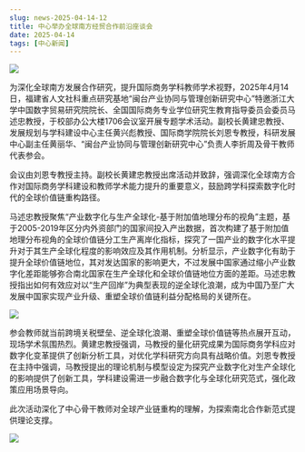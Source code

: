 ```yaml
---
slug: news-2025-04-14-12
title: 中心举办全球南方经贸合作前沿座谈会
date: 2025-04-14
tags: [中心新闻]
---
```


![](https://fjticmirc-news-img-1373554746.cos.ap-nanjing.myqcloud.com/news/2025-04-14-01.jpg)

<!-- 在此粘贴正文 -->

为深化全球南方发展合作研究，提升国际商务学科教师学术视野，2025年4月14日，福建省人文社科重点研究基地“闽台产业协同与管理创新研究中心”特邀浙江大学中国数字贸易研究院院长、全国国际商务专业学位研究生教育指导委员会委员马述忠教授，于校部办公大楼1706会议室开展专题学术活动。副校长黄建忠教授、发展规划与学科建设中心主任黄兴彪教授、国际商学院院长刘恩专教授，科研发展中心副主任黄丽华、“闽台产业协同与管理创新研究中心”负责人李折周及骨干教师代表参会。

会议由刘恩专教授主持。副校长黄建忠教授出席活动并致辞，强调深化全球南方合作对国际商务学科建设和教师学术能力提升的重要意义，鼓励跨学科探索数字化时代的全球价值链重构路径。

马述忠教授聚焦“产业数字化与生产全球化-基于附加值地理分布的视角”主题，基于2005-2019年区分内外资部门的国家间投入产出数据，首次构建了基于附加值地理分布视角的全球价值链分工生产离岸化指标，探究了一国产业的数字化水平提升对于其生产全球化程度的影响效应及其作用机制。分析显示，产业数字化有助于提升全球价值链地位，其对发达国家的影响更大，不过发展中国家通过缩小产业数字化差距能够弥合南北国家在生产全球化和全球价值链地位方面的差距。马述忠教授指出如何有效应对以“生产回岸”为典型表现的逆全球化浪潮，成为中国乃至广大发展中国家实现产业升级、重塑全球价值链利益分配格局的关键所在。

![](https://fjticmirc-news-img-1373554746.cos.ap-nanjing.myqcloud.com/news/2025-04-14-02.jpg)

参会教师就当前跨境关税壁垒、逆全球化浪潮、重塑全球价值链等热点展开互动，现场学术氛围热烈。黄建忠教授强调，马教授的量化研究成果为国际商务学科应对数字化变革提供了创新分析工具，对优化学科研究方向具有战略价值。刘恩专教授在主持中强调，马教授提出的理论机制与模型设定为探究产业数字化对生产全球化的影响提供了创新工具，学科建设需进一步融合数字化与全球化研究范式，强化政策应用场景导向。

此次活动深化了中心骨干教师对全球产业链重构的理解，为探索南北合作新范式提供理论支撑。

![](https://fjticmirc-news-img-1373554746.cos.ap-nanjing.myqcloud.com/news/2025-04-14-03.jpg)
